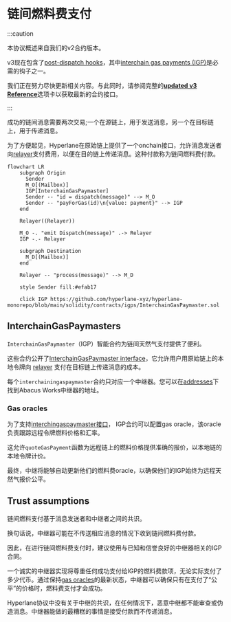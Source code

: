 # 链间燃料费支付

:::caution

本协议概述来自我们的v2合约版本。

v3现在包含了[post-dispatch hooks](../reference/hooks/overview.mdx)，其中[interchain gas payments (IGP)](../reference/hooks/interchain-gas.mdx)是必需的钩子之一。

我们正在努力尽快更新相关内容。与此同时，请参阅完整的[**updated v3 Reference**](../reference/messaging/messaging-interface.mdx)选项卡以获取最新的合约接口。

:::

成功的链间消息需要两次交易;一个在源链上，用于发送消息，另一个在目标链上，用于传递消息。

为了方便起见，Hyperlane在原始链上提供了一个onchain接口，允许消息发送者向[relayer](./agents/relayer.mdx)支付费用，以便在目的链上传递消息。这种付款称为链间燃料费付款。

```mermaid
flowchart LR
    subgraph Origin
      Sender
      M_O[(Mailbox)]
      IGP[InterchainGasPaymaster]
      Sender -- "id = dispatch(message)" --> M_O
      Sender -- "payForGas(id)\n{value: payment}" --> IGP
    end

    Relayer((Relayer))

    M_O -. "emit Dispatch(message)" .-> Relayer
    IGP -.- Relayer

    subgraph Destination
      M_D[(Mailbox)]
    end

    Relayer -- "process(message)" --> M_D

    style Sender fill:#efab17

    click IGP https://github.com/hyperlane-xyz/hyperlane-monorepo/blob/main/solidity/contracts/igps/InterchainGasPaymaster.sol
```

## InterchainGasPaymasters

`InterchainGasPaymaster`（IGP）智能合约为链间天然气支付提供了便利。

这些合约公开了[InterchainGasPaymaster interface](../reference/hooks/interchain-gas.mdx)，它允许用户用原始链上的本地令牌向 [relayer](./agents/relayer.mdx) 支付在目标链上传递消息的成本。

每个`interchainingaspaymaster`合约只对应一个中继器。您可以在[addresses](../reference/contract-addresses.mdx)下找到Abacus Works中继器的地址。

### Gas oracles

为了支持[interchingaspaymaster接口](../reference/hooks/interchain-gas.mdx)， IGP合约可以配置gas oracle，该oracle负责跟踪远程令牌燃料价格和汇率。

这允许`quoteGasPayment`函数为远程链上的燃料价格提供准确的报价，以本地链的本地令牌计价。

最终，中继将能够自动更新他们的燃料费oracle，以确保他们的IGP始终为远程天然气报价公平。

## Trust assumptions

链间燃料支付基于消息发送者和中继者之间的共识。

换句话说，中继器可能在不传送相应消息的情况下收到链间燃料费付款。

因此，在进行链间燃料费支付时，建议使用与已知和信誉良好的中继器相关的IGP合同。

一个诚实的中继器实现将尊重任何成功支付给IGP的燃料费款项，无论实际支付了多少代币。通过保持[gas oracles](../reference/hooks/interchain-gas.mdx)的最新状态，中继器可以确保只有在支付了“公平”的价格时，燃料费支付才会成功。

Hyperlane协议中没有关于中继的共识，在任何情况下，恶意中继都不能审查或伪造消息。中继器能做的最糟糕的事情是接受付款而不传递消息。
